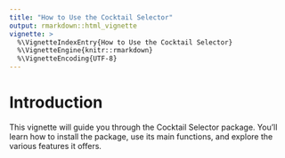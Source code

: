 ```yaml
---
title: "How to Use the Cocktail Selector"
output: rmarkdown::html_vignette
vignette: >
  %\VignetteIndexEntry{How to Use the Cocktail Selector}
  %\VignetteEngine{knitr::rmarkdown}
  %\VignetteEncoding{UTF-8}
---
```


# Introduction

This vignette will guide you through the Cocktail Selector package. You'll learn how to install the package, use its main functions, and explore the various features it offers.

